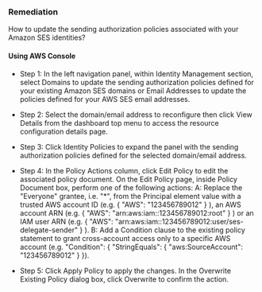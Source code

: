 ### Remediation

How to update the sending authorization policies associated with your Amazon SES identities?

#### Using AWS Console

- Step 1: In the left navigation panel, within Identity Management section, select Domains to update the sending authorization policies defined for your existing Amazon SES domains or Email Addresses to update the policies defined for your AWS SES email addresses.

- Step 2: Select the domain/email address to reconfigure then click View Details from the dashboard top menu to access the resource configuration details page.

- Step 3: Click Identity Policies to expand the panel with the sending authorization policies defined for the selected domain/email address.

- Step 4: In the Policy Actions column, click Edit Policy to edit the associated policy document. On the Edit Policy page, inside Policy Document box, perform one of the following actions:
  A: Replace the "Everyone" grantee, i.e. "\*", from the Principal element value with a trusted AWS account ID
  (e.g. { "AWS": "123456789012" } ),
  an AWS account ARN (e.g. { "AWS": "arn:aws:iam::123456789012:root" } )
  or an IAM user ARN
  (e.g. { "AWS": "arn:aws:iam::123456789012:user/ses-delegate-sender" } ).
  B: Add a Condition clause to the existing policy statement to grant cross-account access only to a specific AWS account
  (e.g. "Condition": { "StringEquals": { "aws:SourceAccount": "123456789012" } }).

- Step 5: Click Apply Policy to apply the changes. In the Overwrite Existing Policy dialog box, click Overwrite to confirm the action.
